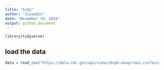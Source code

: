 ```yaml
---
title: "tudy"
author: "JiyueQin"
date: "November 19, 2018"
output: github_document
---
```


```r
library(tidyverse)

```

## load the data 
```r
data = read_csv("https://data.cdc.gov/api/views/6vp6-wxuq/rows.csv?accessType=DOWNLOAD")
```